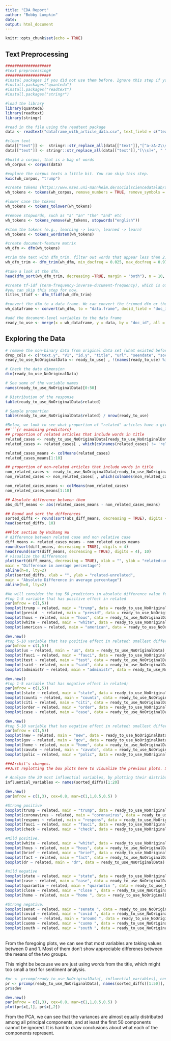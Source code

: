 ```yaml
---
title: "EDA Report"
author: "Bobby Lumpkin"
date: 
output: html_document
---
```


```r
knitr::opts_chunk$set(echo = TRUE)
```

## Text Preprocessing

```r
####################
#text preprocessing#
####################
#instal packages if you did not use them before. Ignore this step if you have these packages installed. 
#install.packages("quanteda")
#install.packages("readtext")
#install.packages("stringr")

#load the library
library(quanteda)
library(readtext)
library(stringr)

#read in the file using the readtext package
data <- readtext("dataframe_with_article_data.csv", text_field = c("text"))

#clean text
data[["text"]] <-  stringr::str_replace_all(data[["text"]],"[^a-zA-Z\\s]", " ")
data[["text"]] <- stringr::str_replace_all(data[["text"]],"[\\s]+", " ")

#build a corpus, that is a bag of words
wh_corpus <- corpus(data)

#explore the corpus texts a little bit. You can skip this step.
kwic(wh_corpus, "trump")

#create tokens (https://www.mzes.uni-mannheim.de/socialsciencedatalab/article/advancing-text-mining/#supervised)
wh_tokens <- tokens(wh_corpus, remove_numbers = TRUE, remove_symbols = TRUE, remove_punct = TRUE, remove_separators = TRUE, include_docvars = TRUE)

#lower case the tokens
wh_tokens <- tokens_tolower(wh_tokens)

#remove stopwords, such as "a" "an" "the" "and" etc
wh_tokens <- tokens_remove(wh_tokens, stopwords("english"))

#stem the tokens (e.g., learning -> learn, learned -> learn)
wh_tokens <- tokens_wordstem(wh_tokens)

#create document-feature matrix
wh_dfm <- dfm(wh_tokens)

#trim the text with dfm_trim. filter out words that appear less than 2.5% and more than 97.5% because these words may be less useful for prediction.
wh_dfm_trim <- dfm_trim(wh_dfm, min_docfreq = 0.025, max_docfreq = 0.975, docfreq_type = "prop")

#take a look at the dfm.
head(dfm_sort(wh_dfm_trim, decreasing =TRUE, margin = "both"), n = 10, nf = 10)

#create tf-idf (term-frequency-inverse-ducument-frequency), which is often used as a weighting factor in search for important words to a document in a collection or corpus. (https://en.wikipedia.org/wiki/Tf%E2%80%93idf)
#you can skip this step for now.
titles_tfidf <- dfm_tfidf(wh_dfm_trim)

#convert the dfm to a data frame. We can convert the trimmed dfm or the raw dfm.
wh_dataframe <- convert(wh_dfm, to = "data.frame", docid_field = "doc_id")

#add the document-level variables to the data frame
ready_to_use <- merge(x = wh_dataframe, y = data, by = "doc_id", all = TRUE)
```

## Exploring the Data

```r
# remove the non-binary data from original data set (what existed before pre-processing)
drop_cols <- c("text.y", "V1", "id.y", "title", "url", "seendate", "socialimage", "domain.y", "language", "sourcecountry", "Index", "Article_text")
ready_to_use_NoOriginalData <- ready_to_use[ , !(names(ready_to_use) %in% drop_cols)]

# Check the data dimension
dim(ready_to_use_NoOriginalData)

# See some of the variable names
names(ready_to_use_NoOriginalData)[0:50]

# Distribution of the response
table(ready_to_use_NoOriginalData$related)

# Sample proportion
table(ready_to_use_NoOriginalData$related) / nrow(ready_to_use)

#Below, we look to see what proportion of "related" articles have a given word in their title, what proportion of "non-related" articles have a word in their title, and the words with largest absolute difference between those two groups. These words might be most useful as features.
##```{r examining predictors}
## proportion of related articles that include words in title
related_cases <- ready_to_use_NoOriginalData[ready_to_use_NoOriginalData$related == 1, ][,-1]
related_cases <- related_cases[ , which(colnames(related_cases) != 'related')]

related_cases_means <- colMeans(related_cases)
related_cases_means[1:10]

## proportion of non-related articles that include words in title
non_related_cases <- ready_to_use_NoOriginalData[ready_to_use_NoOriginalData$related == 0, ][,-1]
non_related_cases <- non_related_cases[ , which(colnames(non_related_cases) != 'related')]

non_related_cases_means <- colMeans(non_related_cases)
non_related_cases_means[1:10]

## Absolute difference between them
abs_diff_means <- abs(related_cases_means - non_related_cases_means)

## Round and sort the differences
sorted_diffs <- round(sort(abs_diff_means, decreasing = TRUE), digits = 4)
head(sorted_diffs, 10)

##Plot section by Haihang Wu
# difference between related case and non relative case
diff_means <- related_cases_means - non_related_cases_means
round(sort(diff_means, decreasing = TRUE), digits = 4)
head(round(sort(diff_means, decreasing = TRUE), digits = 4), 10)
# visualize the differences
plot(sort(diff_means, decreasing = TRUE), xlab = "", ylab = "related-unrelated",
main = "Difference in average percentage")
abline(h=0, lty=2)
plot(sorted_diffs, xlab = "", ylab = "related-unrelated",
main = "Absolute Difference in average percentage")
abline(h=0, lty=2)

#We will consider the top 50 predictors in absolute difference value for the following analysis; we draw box plot to visualize it
#top 1-5 variable that has positive effect in related
par(mfrow = c(1,5))
boxplot(trump ~ related, main = "trump", data = ready_to_use_NoOriginalData)
boxplot(presid  ~ related, main = "presid", data = ready_to_use_NoOriginalData)
boxplot(hous ~ related, main = "hous", data = ready_to_use_NoOriginalData)
boxplot(white ~ related, main = "white", data = ready_to_use_NoOriginalData)
boxplot(american ~ related, main = "american", data = ready_to_use_NoOriginalData)

dev.new()
#top 5-10 variable that has positive effect in related; smallest difference value is 0.0238
par(mfrow = c(1,5))
boxplot(us ~ related, main = "us", data = ready_to_use_NoOriginalData)
boxplot(fauci ~ related, main = "fauci", data = ready_to_use_NoOriginalData)
boxplot(test ~ related, main = "test", data = ready_to_use_NoOriginalData)
boxplot(said ~ related, main = "said", data = ready_to_use_NoOriginalData)
boxplot(administr ~ related, main = "administr", data = ready_to_use_NoOriginalData)

dev.new()
#top 1-5 variable that has negative effect in related;
par(mfrow = c(1,5))
boxplot(state ~ related, main = "state", data = ready_to_use_NoOriginalData)
boxplot(counti ~ related, main = "counti", data = ready_to_use_NoOriginalData)
boxplot(citi ~ related, main = "citi", data = ready_to_use_NoOriginalData)
boxplot(order ~ related, main = "order", data = ready_to_use_NoOriginalData)
boxplot(case ~ related, main = "case", data = ready_to_use_NoOriginalData)

dev.new()
#top 5-10 variable that has negative effect in related; smallest difference value is -0.0199
par(mfrow = c(1,5))
boxplot(new ~ related, main = "new", data = ready_to_use_NoOriginalData)
boxplot(gov ~ related, main = "gov", data = ready_to_use_NoOriginalData)
boxplot(home ~ related, main = "home", data = ready_to_use_NoOriginalData)
boxplot(cavuto ~ related, main = "cavuto", data = ready_to_use_NoOriginalData)
boxplot(polic ~ related, main = "polic", data = ready_to_use_NoOriginalData)

```

```r
###Archit's changes.
##Just replotting the box plots here to visualize the previous plots. Seemed to be some problem and i wasn't able to visualize all of them. 

# Analyze the 20 most influential variables, by plotting their distributions and performing a PCA. 
influential_variables <- names(sorted_diffs)[1:20]

dev.new()
par(mfrow = c(1,3), cex=0.8, mar=c(1,1,0.5,0.5) )

#Strong positive
boxplot(trump ~ related, main = "trump", data = ready_to_use_NoOriginalData)
boxplot(coronavirus ~ related, main = "coronavirus", data = ready_to_use_NoOriginalData)
boxplot(respons ~ related, main = "respons", data = ready_to_use_NoOriginalData)
boxplot(fauci ~ related, main = "fauci", data = ready_to_use_NoOriginalData)
boxplot(check ~ related, main = "check", data = ready_to_use_NoOriginalData)

#Mild positive.
boxplot(white ~ related, main = "white", data = ready_to_use_NoOriginalData)
boxplot(hous ~ related, main = "hous", data = ready_to_use_NoOriginalData)
boxplot(brief ~ related, main = "brief", data = ready_to_use_NoOriginalData)
boxplot(fact ~ related, main = "fact", data = ready_to_use_NoOriginalData)
boxplot(dr ~ related, main = "dr", data = ready_to_use_NoOriginalData)

#mild negative
boxplot(state ~ related, main = "state", data = ready_to_use_NoOriginalData)
boxplot(case ~ related, main = "case", data = ready_to_use_NoOriginalData)
boxplot(quarantin ~ related, main = "quarantin ", data = ready_to_use_NoOriginalData)
boxplot(close ~ related, main = "close ", data = ready_to_use_NoOriginalData)
boxplot(home ~ related, main = "home ", data = ready_to_use_NoOriginalData)

#Strong negative.
boxplot(senat ~ related, main = "senate ", data = ready_to_use_NoOriginalData)
boxplot(covid ~ related, main = "covid ", data = ready_to_use_NoOriginalData)
boxplot(around ~ related, main = "around ", data = ready_to_use_NoOriginalData)
boxplot(cuomo ~ related, main = "cuomo ", data = ready_to_use_NoOriginalData)
boxplot(south ~ related, main = "south ", data = ready_to_use_NoOriginalData)
```
\
From the foregoing plots, we  can see that most variables are taking values between 0 and 1. Most of them don't show appreciable differenes between the means of the two groups. 

This might be because we are just using words from the title, which might too small a text for sentiment analysis. \

```r
#pr <- prcomp(ready_to_use_NoOriginalData[, influential_variables], center=TRUE, #scale.=TRUE)
pr <- prcomp(ready_to_use_NoOriginalData[, names(sorted_diffs)[1:50]], center=TRUE, scale.=TRUE)
pr$sdev

dev.new()
par(mfrow = c(1,3), cex=0.8, mar=c(1,1,0.5,0.5) )
plot(pr$x[,1], pr$x[,2])
```

From the PCA, we can see that the variances are almost equally distributed among all principal components, and at least the first 50 components cannot be ignored. 
It is hard to draw conclusions about what each of the components represent. 
